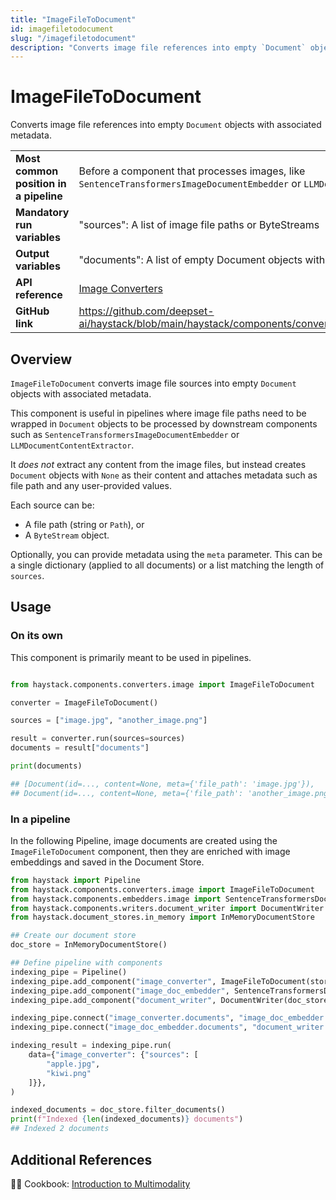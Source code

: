 ```yaml
---
title: "ImageFileToDocument"
id: imagefiletodocument
slug: "/imagefiletodocument"
description: "Converts image file references into empty `Document` objects with associated metadata."
---
```


# ImageFileToDocument

Converts image file references into empty `Document` objects with associated metadata.

|  |  |
| --- | --- |
| **Most common position in a pipeline** | Before a component that processes images, like `SentenceTransformersImageDocumentEmbedder` or `LLMDocumentContentExtractor` |
| **Mandatory run variables**            | "sources": A list of image file paths or ByteStreams                                                                        |
| **Output variables**                   | "documents": A list of empty Document objects with associated metadata                                                      |
| **API reference**                      | [Image Converters](/reference/image-converters-api)                                                                                |
| **GitHub link**                        | https://github.com/deepset-ai/haystack/blob/main/haystack/components/converters/image/file_to_document.py                 |

## Overview

`ImageFileToDocument` converts image file sources into empty `Document` objects with associated metadata.

This component is useful in pipelines where image file paths need to be wrapped in `Document` objects to be processed by downstream components such as  `SentenceTransformersImageDocumentEmbedder` or `LLMDocumentContentExtractor`.

It _does not_ extract any content from the image files, but instead creates `Document` objects with `None` as their content and attaches metadata such as file path and any user-provided values.

Each source can be:

- A file path (string or `Path`), or
- A `ByteStream` object.

Optionally, you can provide metadata using the `meta` parameter. This can be a single dictionary (applied to all documents) or a list matching the length of `sources`.

## Usage

### On its own

This component is primarily meant to be used in pipelines.

```python

from haystack.components.converters.image import ImageFileToDocument

converter = ImageFileToDocument()

sources = ["image.jpg", "another_image.png"]

result = converter.run(sources=sources)
documents = result["documents"]

print(documents)

## [Document(id=..., content=None, meta={'file_path': 'image.jpg'}),
## Document(id=..., content=None, meta={'file_path': 'another_image.png'})]
```

### In a pipeline

In the following Pipeline, image documents are created using the `ImageFileToDocument` component, then they are enriched with image embeddings and saved in the Document Store.

```python
from haystack import Pipeline
from haystack.components.converters.image import ImageFileToDocument
from haystack.components.embedders.image import SentenceTransformersDocumentImageEmbedder
from haystack.components.writers.document_writer import DocumentWriter
from haystack.document_stores.in_memory import InMemoryDocumentStore

## Create our document store
doc_store = InMemoryDocumentStore()

## Define pipeline with components
indexing_pipe = Pipeline()
indexing_pipe.add_component("image_converter", ImageFileToDocument(store_full_path=True))
indexing_pipe.add_component("image_doc_embedder", SentenceTransformersDocumentImageEmbedder())
indexing_pipe.add_component("document_writer", DocumentWriter(doc_store))

indexing_pipe.connect("image_converter.documents", "image_doc_embedder.documents")
indexing_pipe.connect("image_doc_embedder.documents", "document_writer.documents")

indexing_result = indexing_pipe.run(
    data={"image_converter": {"sources": [
        "apple.jpg",
        "kiwi.png"
    ]}},
)

indexed_documents = doc_store.filter_documents()
print(f"Indexed {len(indexed_documents)} documents")
## Indexed 2 documents

```

## Additional References

🧑‍🍳 Cookbook: [Introduction to Multimodality](https://haystack.deepset.ai/cookbook/multimodal_intro)
